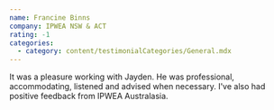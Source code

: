 ```yaml
---
name: Francine Binns
company: IPWEA NSW & ACT
rating: -1
categories:
  - category: content/testimonialCategories/General.mdx
---
```


It was a pleasure working with Jayden. He was professional, accommodating, listened and advised when necessary. I've also had positive feedback from IPWEA Australasia.

